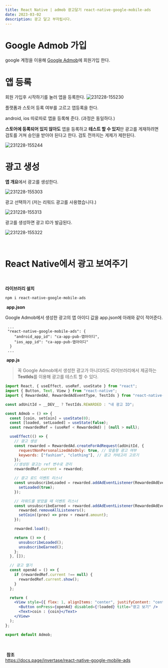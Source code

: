 ```yaml
---
title: React Native | admob 광고달기 react-native-google-mobile-ads
date: 2023-03-02
description: 광고 달고 부자됩시다.
---
```


# Google Admob 가입

google 계정을 이용해 [Google Admob](https://admob.google.com/intl/ko/home/)에 회원가입 한다. ​

# 앱 등록

회원 가입후 시작하기를 눌러 앱을 등록한다. ![231228-155230](/posts/React_Native-Admob/231228-155230.png)

플랫폼과 스토어 등록 여부를 고르고 앱등록을 한다.

android, ios 따로따로 앱을 등록해 준다. (과정은 동일하다.)

**스토어에 등록되어 있지 않아도** 앱을 등록하고 **테스트 할 수 있지**만 광고를 게재하려면 검토를 거쳐 승인을 받아야 된다고 한다. 검토 전까지는 게제가 제한된다.

![231228-155244](/posts/React_Native-Admob/231228-155244.png) ​

# 광고 생성

**앱 개요**에서 광고를 생성한다.

![231228-155303](/posts/React_Native-Admob/231228-155303.png)

광고 선택하기 (저는 리워드 광고를 사용했습니다.)

![231228-155313](/posts/React_Native-Admob/231228-155313.png)

광고를 생성하면 광고 ID가 발급된다.

![231228-155322](/posts/React_Native-Admob/231228-155322.png)

​

# React Native에서 광고 보여주기

​

**라이브러리 설치**

```
npm i react-native-google-mobile-ads
```

​ **app.json**

Google Admob에서 생성한 광고의 앱 아이디 값을 app.json에 아래와 같이 적어준다.

```
 ...
 "react-native-google-mobile-ads": {
    "android_app_id": "ca-app-pub-앱아이디",
    "ios_app_id": "ca-app-pub-앱아이디"
  }
 ...
```

​ **app.js**

> 꼭 Google Admob에서 생성한 광고가 아니더라도 라이브러리에서 제공하는 **TestIds**를 이용해 광고를 테스트 할 수 있다.

```jsx
import React, { useEffect, useRef, useState } from "react";
import { Button, Text, View } from "react-native";
import { RewardedAd, RewardedAdEventType, TestIds } from "react-native-google-mobile-ads";

const adUnitId = __DEV__ ? TestIds.REWARDED : "내 광고 ID";

const Admob = () => {
  const [coin, setCoin] = useState(0);
  const [loaded, setLoaded] = useState(false);
  const rewardedRef = (useRef < RewardedAd) | (null > null);

  useEffect(() => {
    // 광고 생성
    const rewarded = RewardedAd.createForAdRequest(adUnitId, {
      requestNonPersonalizedAdsOnly: true, // 맞춤형 광고 여부
      keywords: ["fashion", "clothing"], // 광고 카테고리 고르기
    });
    //생성된 광고는 ref 변수로 관리
    rewardedRef.current = rewarded;

    // 광고 로드 이벤트 리스너
    const unsubscribeLoaded = rewarded.addAdEventListener(RewardedAdEventType.LOADED, () => {
      setLoaded(true);
    });

    // 라워드를 받았을 때 이벤트 리스너
    const unsubscribeEarned = rewarded.addAdEventListener(RewardedAdEventType.EARNED_REWARD, (reward) => {
      rewarded.removeAllListeners();
      setCoin((prev) => prev + reward.amount);
    });

    rewarded.load();

    return () => {
      unsubscribeLoaded();
      unsubscribeEarned();
    };
  }, []);

  // 광고 열기
  const openAd = () => {
    if (rewardedRef.current !== null) {
      rewardedRef.current.show();
    }
  };

  return (
    <View style={{ flex: 1, alignItems: "center", justifyContent: "center" }}>
      <Button onPress={openAd} disabled={!loaded} title="광고 보기" />
      <Text>coin : {coin}</Text>
    </View>
  );
};

export default Admob;
```

<br />

​ **참조**  
https://docs.page/invertase/react-native-google-mobile-ads
